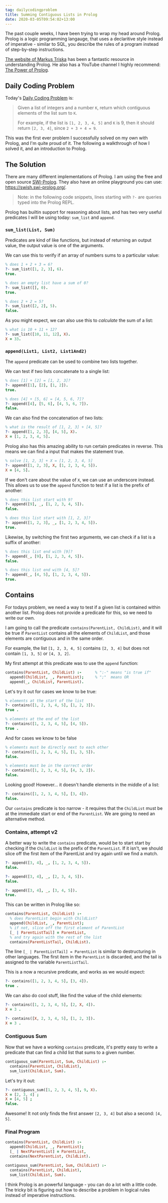 ```yaml
---
tag: dailycodingproblem
title: Summing Contiguous Lists in Prolog
date: 2020-03-05T09:54:02+13:00
---
```


The past couple weeks, I have been trying to wrap my head around Prolog. Prolog
is a logic programming langauge, that uses a declaritive style instead of
imperative - similar to SQL, you describe the rules of a program instead of
step-by-step instructions.

[The website of Markus Triska](https://www.metalevel.at) has been a fantastic
  resource in understanding Prolog. He also has a YouTube channel I highly
  recommend: [The Power of
    Prolog](https://www.youtube.com/channel/UCFFeNyzCEQDS4KCecugmotg).

## Daily Coding Problem

Today's [Daily Coding Problem](https://www.dailycodingproblem.com/) is:

> Given a list of integers and a number `K`, return which contiguous elements of
> the list sum to `K`.
>
> For example, if the list is `[1, 2, 3, 4, 5]` and `K` is 9, then it should
> return `[2, 3, 4]`, since `2 + 3 + 4 = 9`.

This was the first ever problem I successfully solved on my own with Prolog,
and I'm quite proud of it. The following a walkthrough of how I solved it,
and an introduction to Prolog.

## The Solution

There are many different implementations of Prolog. I am using the free and
open source [SWI-Prolog](https://www.swi-prolog.org). They also have an online
playground you can use: https://swish.swi-prolog.org/.

> Note: in the following code snippets, lines starting with `?-` are queries
typed into the Prolog REPL. 

Prolog has builtin support for reasoning about lists, and has two very useful
predicates I will be using today: `sum_list` and `append`.

### `sum_list(List, Sum)`

Predicates are kind of like functions, but instead of returning an output
value, the output value is one of the arguments. 

We can use this to verify if an array of numbers sums to a particular value:

```prolog
% does 1 + 2 + 3 = 6?
?- sum_list([1, 2, 3], 6).
true.

% does an empty list have a sum of 0?
?- sum_list([], 0).
true.

% does 2 + 2 = 5?
?- sum_list([2, 2], 5).
false.
```

As you might expect, we can also use this to _calculate_ the sum of a list:

```prolog
% what is 10 + 11 + 12?
?- sum_list([10, 11, 12], X).
X = 33.
```

### `append(List1, List2, List1And2)`

The `append` predicate can be used to combine two lists together.

We can test if two lists concatenate to a single list:

```prolog
% does [1] + [2] = [1, 2, 3]?
?- append([1], [2], [1, 2]).
true.

% does [4] + [5, 6] = [4, 5, 6, 7]?
?- append([4], [5, 6], [4, 5, 6, 7]).
false.
```

We can also find the concatenation of two lists:

```prolog
% what is the result of [1, 2, 3] + [4, 5]?
?- append([1, 2, 3], [4, 5], X).
X = [1, 2, 3, 4, 5].
```

Prolog also has this amazing ability to run certain predicates in reverse. This
means we can find a input that makes the statement true.

```prolog
% solve [1, 2, 3] + X = [1, 2, 3, 4, 5]
?- append([1, 2, 3], X, [1, 2, 3, 4, 5]).
X = [4, 5].
```

If we don't care about the value of `X`, we can use an underscore instead.
This allows us to use the `append` function to test if a list is the prefix
of another:

```prolog
% does this list start with 9?
?- append([9], _, [1, 2, 3, 4, 5]).
false.

% does this list start with [1, 2, 3]?
?- append([1, 2, 3], _, [1, 2, 3, 4, 5]).
true.
```

Likewise, by switching the first two arguments, we can check if a list is a
suffix of another:

```prolog
% does this list end with [9]?
?- append(_, [9], [1, 2, 3, 4, 5]).
false.

% does this list end with [4, 5]?
?- append(_, [4, 5], [1, 2, 3, 4, 5]).
true.
```

## Contains

For todays problem, we need a way to test if a given list is contained within
another list. Prolog does not provide a predicate for this, so we need to write
our own.

I am going to call the predicate `contains(ParentList, ChildList)`, and it will
be true if `ParentList` contains all the elements of `ChildList`, and those
elements are contiguous and in the same order.

For example, the list `[1, 2, 3, 4, 5]` contains `[2, 3, 4]` but does not
contain `[1, 3, 5]` or `[4, 3, 2]`.

My first attempt at this predicate was to use the `append` function:

```prolog
contains(ParentList, ChildList) :-      % ":-" means "is true if"
  append(ChildList, _, ParentList);     % ";"  means OR
  append(_, ChildList, ParentList).
```

Let's try it out for cases we know to be true:
  
```prolog
% elements at the start of the list
?- contains([1, 2, 3, 4, 5], [1, 2, 3]).
true .

% elements at the end of the list
?- contains([1, 2, 3, 4, 5], [4, 5]).
true .
```

And for cases we know to be false

```prolog
% elements must be directly next to each other
?- contains([1, 2, 3, 4, 5], [1, 3, 5]).
false.

% elements must be in the correct order
?- contains([1, 2, 3, 4, 5], [4, 3, 2]).
false.
```

Looking good! However... it doesn't handle elements in the middle of a list:

```prolog
?- contains([1, 2, 3, 4, 5], [3, 4]).
false.
```

Our `contains` predicate is too narrow - it requires that the `ChildList` must
be at the immediate start or end of the `ParentList`. We are going to need an
alternative method.

### Contains, attempt v2

A better way to write the `contains` predicate, would be to start start by
checking if the `ChildList` is the prefix of the `ParentList`.  If it isn't, we
should slice off the first item of the ParentList and try again until we find a
match.

```prolog
?- append([3, 4], _, [1, 2, 3, 4, 5]).
false.

?- append([3, 4], _, [2, 3, 4, 5]).
false.

?- append([3, 4], _, [3, 4, 5]).
true.
```

This can be written in Prolog like so:

```prolog
contains(ParentList, ChildList) :-
  % does ParentList begin with ChildList?
  append(ChildList, _, ParentList); 
  % if not, slice off the first element of ParentList
  [_ | ParentListTail] = ParentList,
  % and try again with the rest of the list
  contains(ParentListTail, ChildList).
```

The line `[_ | ParentListTail] = ParentList` is similar to destructuring in
other languages. The first item in the `ParentList` is discarded, and the tail
is assigned to the variable `ParentListTail`.

This is a now a recursive predicate, and works as we would expect:

```prolog
?- contains([1, 2, 3, 4, 5], [3, 4]).
true .
```

We can also do cool stuff, like find the value of the child elements:

```prolog
?- contains([1, 2, 3, 4, 5], [2, X, 4]).
X = 3 .

?- contains([X, 2, 3, 4, 5], [1, 2, 3]).
X = 3 .
```

### Contiguous Sum

Now that we have a working `contains` predicate, it's pretty easy to write a
predicate that can find a child list that sums to a given number.

```prolog
contiguous_sum(ParentList, Sum, ChildList) :-
  contains(ParentList, ChildList),
  sum_list(ChildList, Sum).
```

Let's try it out:

```prolog
?- contiguous_sum([1, 2, 3, 4, 5], 9, X).
X = [2, 3, 4] ;
X = [4, 5] ;
false.
```

Awesome! It not only finds the first answer `[2, 3, 4]` but also a second: `[4, 5]`.

### Final Program

```prolog
contains(ParentList, ChildList) :-
  append(ChildList, _, ParentList);
  [_ | NextParentList] = ParentList,
  contains(NextParentList, ChildList).

contiguous_sum(ParentList, Sum, ChildList) :-
  contains(ParentList, ChildList),
  sum_list(ChildList, Sum).
```

I think Prolog is an powerful language - you can do a lot with a little code.
The tricky bit is figuring out how to describe a problem in logical rules
instead of imperative instructions.
